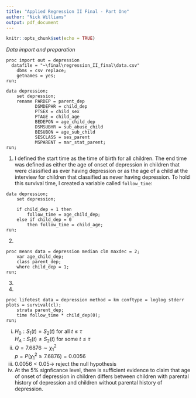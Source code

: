 ```yaml
---
title: "Applied Regression II Final - Part One"
author: "Nick Williams"
output: pdf_document
---
```


```r
knitr::opts_chunk$set(echo = TRUE)
```

*Data import and preparation*

```{}
proc import out = depression 
  datafile = "~\final\regression_II_final\data.csv"
	dbms = csv replace; 
	getnames = yes; 
run; 

data depression; 
	set depression; 
	rename PARDEP = parent_dep
		   DSMDEPHR = child_dep
		   PTSEX = child_sex
		   PTAGE = child_age
		   BEDEPON = age_child_dep
		   DSMSUBHR = sub_abuse_child
		   BESUBON = age_sub_child
		   SESCLASS = ses_parent
		   MSPARENT = mar_stat_parent; 
run;
```

1. I defined the start time as the time of birth for all children. The end time was defined as either the age of onset of depression in children that were classified as ever having depression or as the age of a child at the interview for children that classified as never having depression. To hold this survival time, I created a variable called `follow_time`:

```{}
data depression;
	set depression; 

	if child_dep = 1 then 
		follow_time = age_child_dep; 
	else if child_dep = 0 
		then follow_time = child_age; 
run; 
```

2. 

```{}
proc means data = depression median clm maxdec = 2; 
	var age_child_dep;
	class parent_dep; 
	where child_dep = 1;
run;
```

3. 

4. 

```{}
proc lifetest data = depression method = km conftype = loglog stderr plots = survival(cl);
	strata parent_dep;  
	time follow_time * child_dep(0); 
run; 
```

  (i) $H_0: S_1(t) = S_2(t) \text{ for all } t \leq \tau$  
      $H_A: S_1(t) \neq S_2(t) \text{ for some } t \leq \tau$
  (ii) $Q = 7.6876 \sim \chi^2_1$  
       $p = P(\chi^2_1 \geq 7.6876) = 0.0056$
  (iii) $0.0056 < 0.05 \rightarrow$ reject the null hypothesis
  (iv) At the 5% signficance level, there is sufficient evidence to claim that age of onset of depression in children differs between children with parental history of depression and children without parental history of depression. 


